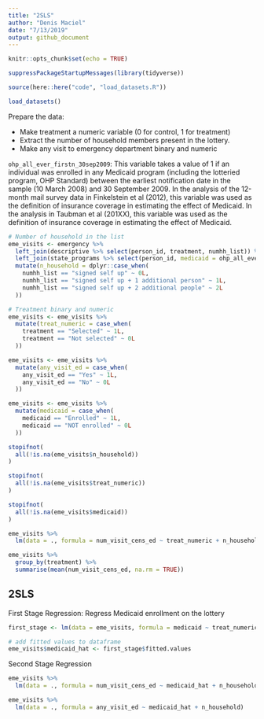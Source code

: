 ```yaml
---
title: "2SLS"
author: "Denis Maciel"
date: "7/13/2019"
output: github_document
---
```


```r
knitr::opts_chunk$set(echo = TRUE)
```

```r
suppressPackageStartupMessages(library(tidyverse))

source(here::here("code", "load_datasets.R"))

load_datasets()
```


Prepare the data:

* Make treatment a numeric variable (0 for control, 1 for treatment)
* Extract the number of household members present in the lottery.
* Make any visit to emergency department binary and numeric

`ohp_all_ever_firstn_30sep2009`: This variable takes a value of 1 if an individual was enrolled in any Medicaid program (including the lotteried program, OHP Standard) between the earliest notification date in the sample (10 March 2008) and 30 September 2009. In the analysis of the 12-month mail survey data in Finkelstein et al (2012), this variable was used as the definition of insurance coverage in estimating the effect of Medicaid. In the analysis in Taubman et al (201XX), this variable was used as the definition of insurance coverage in estimating the effect of Medicaid.

```r
# Number of household in the list
eme_visits <- emergency %>% 
  left_join(descriptive %>% select(person_id, treatment, numhh_list)) %>% 
  left_join(state_programs %>% select(person_id, medicaid = ohp_all_ever_firstn_30sep2009)) %>% 
  mutate(n_household = dplyr::case_when(
    numhh_list == "signed self up" ~ 0L,
    numhh_list == "signed self up + 1 additional person" ~ 1L,
    numhh_list == "signed self up + 2 additional people" ~ 2L
  ))

# Treatment binary and numeric
eme_visits <- eme_visits %>% 
  mutate(treat_numeric = case_when(
    treatment == "Selected" ~ 1L,
    treatment == "Not selected" ~ 0L
  ))

eme_visits <- eme_visits %>% 
  mutate(any_visit_ed = case_when(
    any_visit_ed == "Yes" ~ 1L,
    any_visit_ed == "No" ~ 0L
  ))

eme_visits <- eme_visits %>% 
  mutate(medicaid = case_when(
    medicaid == "Enrolled" ~ 1L,
    medicaid == "NOT enrolled" ~ 0L
  ))

stopifnot(
  all(!is.na(eme_visits$n_household))
)

stopifnot(
  all(!is.na(eme_visits$treat_numeric))
)

stopifnot(
  all(!is.na(eme_visits$medicaid))
)

```

```r
eme_visits %>% 
  lm(data = ., formula = num_visit_cens_ed ~ treat_numeric + n_household)

eme_visits %>% 
  group_by(treatment) %>% 
  summarise(mean(num_visit_cens_ed, na.rm = TRUE))
```

## 2SLS

First Stage Regression: Regress Medicaid enrollment on the lottery

```r
first_stage <- lm(data = eme_visits, formula = medicaid ~ treat_numeric)

# add fitted values to dataframe
eme_visits$medicaid_hat <- first_stage$fitted.values
```

Second Stage Regression

```r
eme_visits %>% 
  lm(data = ., formula = num_visit_cens_ed ~ medicaid_hat + n_household)

eme_visits %>% 
  lm(data = ., formula = any_visit_ed ~ medicaid_hat + n_household)
```
